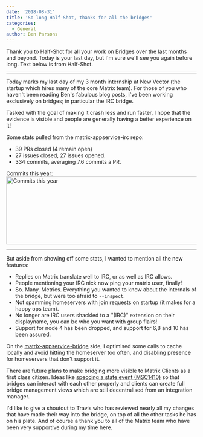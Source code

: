 ```yaml
---
date: '2018-08-31'
title: 'So long Half-Shot, thanks for all the bridges'
categories:
  - General
author: Ben Parsons
---
```


Thank you to Half-Shot for all your work on Bridges over the last months and beyond. Today is your last day, but I'm sure we'll see you again before long. Text below is from Half-Shot.

<hr />

Today marks my last day of my 3 month internship at New Vector (the startup which hires many of the core Matrix team). For those of you who haven't been reading Ben's fabulous blog posts, I've been working exclusively on bridges; in particular the IRC bridge.

Tasked with the goal of making it crash less and run faster, I hope that the evidence is visible and people are generally having a better experience on it!

Some stats pulled from the matrix-appservice-irc repo:
<ul>
 	<li>39 PRs closed (4 remain open)</li>
 	<li>27 issues closed, 27 issues opened.</li>
 	<li>334 commits, averaging 7.6 commits a PR.</li>
</ul>
Commits this year:

<img class="alignnone size-full wp-image-3506" src="https://matrix.org/blog/wp-content/uploads/2018/08/commits_year.png" alt="Commits this year" width="751" height="179" />

<hr />

But aside from showing off some stats, I wanted to mention all the new features:
<ul>
 	<li>Replies on Matrix translate well to IRC, or as well as IRC allows.</li>
 	<li>People mentioning your IRC nick now ping your matrix user, finally!</li>
 	<li>So. Many. Metrics. Everything you wanted to know about the internals of the bridge, but were too afraid to <code>--inspect</code>.</li>
 	<li>Not spamming homeservers with join requests on startup (it makes for a happy ops team).</li>
 	<li>No longer are IRC users shackled to a "(IRC)" extension on their displayname, you can be who you want
with group flairs!</li>
 	<li>Support for node 4 has been dropped, and support for 6,8 and 10 has been assured.</li>
</ul>
On the <a href="https://github.com/matrix-org/matrix-appservice-bridge">matrix-appservice-bridge</a> side, I optimised some calls to cache locally and avoid hitting the homeserver too often, and disabling presence for homeservers that don't support it.

There are future plans to make bridging more visible to Matrix Clients as a first class citizen. Ideas like <a href="https://github.com/matrix-org/matrix-doc/issues/1410">speccing a state event (MSC1410)</a> so that bridges can interact with each other properly and clients can create full bridge management views which are still decentralised from an integration manager.

I'd like to give a shoutout to Travis who has reviewed nearly all my changes that have made their way into the bridge, on top of all the other tasks he has on his plate. And of course a thank you to all of the Matrix team who have been very supportive during my time here.